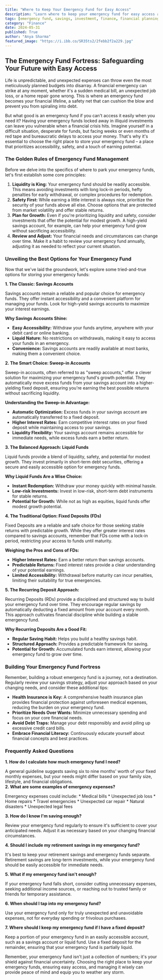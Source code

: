 ```yaml
---
title: "Where to Keep Your Emergency Fund for Easy Access"
description: "Learn where to keep your emergency fund for easy access and maximum growth potential. Explore different options like savings accounts, sweep accounts, liquid funds, and fixed deposits to find the best fit for your needs."
tags: [emergency fund, savings, investment, finance, financial planning, money management, budget, debt, financial security, safety, liquidity, accessibility, growth potential, savings account, sweep account, liquid fund, fixed deposit, recurring deposit]
category: "Finance"
date: 2024-05-31
published: True
author: "Anya Sharma"
featured_image: "https://i.ibb.co/SR35ts2/2febb2f2a229.jpg"
---
```


## The Emergency Fund Fortress: Safeguarding Your Future with Easy Access

Life is unpredictable, and unexpected expenses can throw even the most meticulously planned budgets into disarray.  A financial emergency can strike at any moment, whether it's a sudden medical bill, an unexpected job loss, or a home repair gone wrong.  This is where an emergency fund becomes your financial lifeline, a safety net that can cushion the blow and prevent you from spiraling into debt.

But what good is an emergency fund if you can't access it easily when you need it?  Having your emergency funds locked away in illiquid investments can leave you vulnerable when a financial crisis hits.  Imagine yourself in a difficult situation, desperate for funds, but facing weeks or even months of red tape and bureaucratic delays to access your money.  That's why it's essential to choose the right place to store your emergency fund – a place that prioritizes accessibility, safety, and a touch of earning potential.

### The Golden Rules of Emergency Fund Management

Before we delve into the specifics of where to park your emergency funds, let's first establish some core principles:

1. **Liquidity is King:** Your emergency fund should be readily accessible. This means avoiding investments with long lock-in periods, hefty penalties for early withdrawal, or complex procedures for redemption.  
2. **Safety First:**  While earning a little interest is always nice, prioritize the security of your funds above all else. Choose options that are protected from market volatility and offer stable returns.
3. **Plan for Growth:**  Even if you're prioritizing liquidity and safety, consider investments that offer the potential for modest growth.  A high-yield savings account, for example, can help your emergency fund grow without sacrificing accessibility.
4. **Review and Adjust:** Your financial needs and circumstances can change over time. Make it a habit to review your emergency fund annually, adjusting it as needed to reflect your current situation.

### Unveiling the Best Options for Your Emergency Fund

Now that we've laid the groundwork, let's explore some tried-and-true options for storing your emergency funds:

**1. The Classic: Savings Accounts**

Savings accounts remain a reliable and popular choice for emergency funds.  They offer instant accessibility and a convenient platform for managing your funds.  Look for high-yield savings accounts to maximize your interest earnings.

**Why Savings Accounts Shine:**

* **Easy Accessibility:**  Withdraw your funds anytime, anywhere with your debit card or online banking.
* **Liquid Nature:**  No restrictions on withdrawals, making it easy to access your funds in an emergency.
* **Convenience:**  Savings accounts are readily available at most banks, making them a convenient choice.

**2. The Smart Choice:  Sweep-in Accounts**

Sweep-in accounts, often referred to as "sweep accounts," offer a clever solution for maximizing your emergency fund's growth potential. They automatically move excess funds from your savings account into a higher-yielding fixed deposit, ensuring you're earning the best possible returns without sacrificing liquidity.

**Understanding the Sweep-in Advantage:**

* **Automatic Optimization:** Excess funds in your savings account are automatically transferred to a fixed deposit.
* **Higher Interest Rates:**  Earn competitive interest rates on your fixed deposit while maintaining access to your savings.
* **Liquidity Flexibility:**  Your savings account remains accessible for immediate needs, while excess funds earn a better return.

**3. The Balanced Approach:  Liquid Funds**

Liquid funds provide a blend of liquidity, safety, and potential for modest growth.  They invest primarily in short-term debt securities, offering a secure and easily accessible option for emergency funds.

**Why Liquid Funds Are a Wise Choice:**

* **Instant Redemption:**  Withdraw your money quickly with minimal hassle.
* **Low-risk Investments:**  Invest in low-risk, short-term debt instruments for stable returns.
* **Potential for Growth:**  While not as high as equities, liquid funds offer modest growth potential.

**4. The Traditional Option:  Fixed Deposits (FDs)**

Fixed Deposits are a reliable and safe choice for those seeking stable returns with predictable growth.  While they offer greater interest rates compared to savings accounts, remember that FDs come with a lock-in period, restricting your access to funds until maturity.

**Weighing the Pros and Cons of FDs:**

* **Higher Interest Rates:**  Earn a better return than savings accounts.
* **Predictable Returns:**  Fixed interest rates provide a clear understanding of your potential earnings.
* **Limited Accessibility:**  Withdrawal before maturity can incur penalties, limiting their suitability for true emergencies.

**5. The Recurring Deposit Approach:**

Recurring Deposits (RDs) provide a disciplined and structured way to build your emergency fund over time.  They encourage regular savings by automatically deducting a fixed amount from your account every month.  This approach cultivates financial discipline while building a stable emergency fund.

**Why Recurring Deposits Are a Good Fit:**

* **Regular Saving Habit:**  Helps you build a healthy savings habit.
* **Structured Approach:**  Provides a predictable framework for saving.
* **Potential for Growth:**  Accumulated funds earn interest, allowing your emergency fund to grow over time.

###  Building Your Emergency Fund Fortress

Remember, building a robust emergency fund is a journey, not a destination. Regularly review your savings strategy, adjust your approach based on your changing needs, and consider these additional tips:

* **Health Insurance is Key:**  A comprehensive health insurance plan provides financial protection against unforeseen medical expenses, reducing the burden on your emergency fund.
* **Prioritize Needs Over Wants:**  Minimize unnecessary spending and focus on your core financial needs.
* **Avoid Debt Traps:**  Manage your debt responsibly and avoid piling up excessive credit card bills.
* **Embrace Financial Literacy:**  Continuously educate yourself about financial concepts and best practices.

### Frequently Asked Questions

**1. How do I calculate how much emergency fund I need?**

A general guideline suggests saving six to nine months' worth of your fixed monthly expenses, but your needs might differ based on your family size, lifestyle, and financial obligations.  
**2. What are some examples of emergency expenses?**

Emergency expenses could include:
    * Medical bills
    * Unexpected job loss
    * Home repairs
    * Travel emergencies
    * Unexpected car repair
    * Natural disasters
    * Unexpected legal fees

**3. How do I know I'm saving enough?**

Review your emergency fund regularly to ensure it's sufficient to cover your anticipated needs.  Adjust it as necessary based on your changing financial circumstances.

**4. Should I include my retirement savings in my emergency fund?**

It's best to keep your retirement savings and emergency funds separate.  Retirement savings are long-term investments, while your emergency fund should be easily accessible for immediate needs. 

**5. What if my emergency fund isn't enough?**

If your emergency fund falls short, consider cutting unnecessary expenses, seeking additional income sources, or reaching out to trusted family or friends for temporary assistance.

**6. When should I tap into my emergency fund?**

Use your emergency fund only for truly unexpected and unavoidable expenses, not for everyday spending or frivolous purchases.

**7. Where should I keep my emergency fund if I have a fixed deposit?**

Keep a portion of your emergency fund in an easily accessible account, such as a savings account or liquid fund. Use a fixed deposit for the remainder, ensuring that your emergency fund is partially liquid. 

Remember, your emergency fund isn't just a collection of numbers; it's your shield against financial uncertainty.  Choosing the right place to keep your emergency funds, ensuring easy access, and managing it wisely can provide peace of mind and equip you to weather any storm.